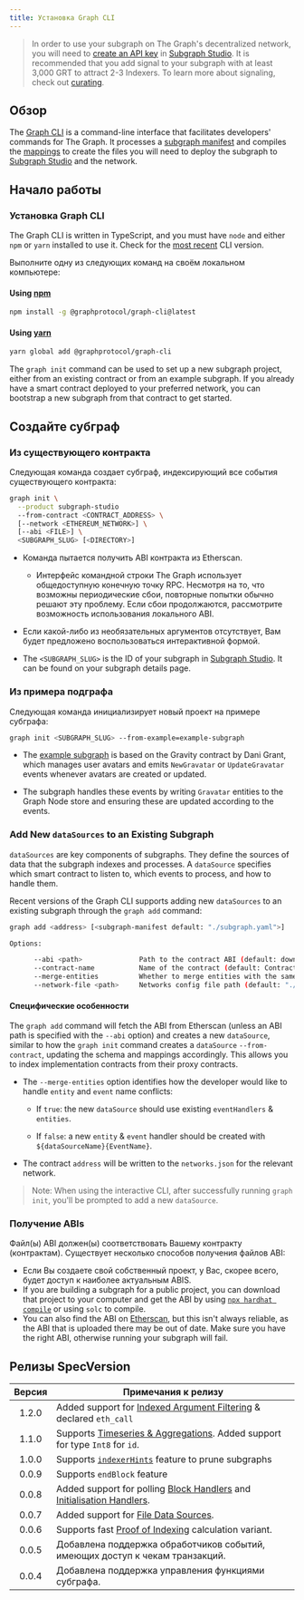 ```yaml
---
title: Установка Graph CLI
---
```


> In order to use your subgraph on The Graph's decentralized network, you will need to [create an API key](/subgraphs/developing/deploying/subgraph-studio-faq/#2-how-do-i-create-an-api-key) in [Subgraph Studio](https://thegraph.com/studio/apikeys/). It is recommended that you add signal to your subgraph with at least 3,000 GRT to attract 2-3 Indexers. To learn more about signaling, check out [curating](/resources/roles/curating/).

## Обзор

The [Graph CLI](https://github.com/graphprotocol/graph-tooling/tree/main/packages/cli) is a command-line interface that facilitates developers' commands for The Graph. It processes a [subgraph manifest](/subgraphs/developing/creating/subgraph-manifest/) and compiles the [mappings](/subgraphs/developing/creating/assemblyscript-mappings/) to create the files you will need to deploy the subgraph to [Subgraph Studio](https://thegraph.com/studio/) and the network.

## Начало работы

### Установка Graph CLI

The Graph CLI is written in TypeScript, and you must have `node` and either `npm` or `yarn` installed to use it. Check for the [most recent](https://github.com/graphprotocol/graph-tooling/releases?q=%40graphprotocol%2Fgraph-cli&expanded=true) CLI version.

Выполните одну из следующих команд на своём локальном компьютере:

#### Using [npm](https://www.npmjs.com/)

```bash
npm install -g @graphprotocol/graph-cli@latest
```

#### Using [yarn](https://yarnpkg.com/)

```bash
yarn global add @graphprotocol/graph-cli
```

The `graph init` command can be used to set up a new subgraph project, either from an existing contract or from an example subgraph. If you already have a smart contract deployed to your preferred network, you can bootstrap a new subgraph from that contract to get started.

## Создайте субграф

### Из существующего контракта

Следующая команда создает субграф, индексирующий все события существующего контракта:

```sh
graph init \
  --product subgraph-studio
  --from-contract <CONTRACT_ADDRESS> \
  [--network <ETHEREUM_NETWORK>] \
  [--abi <FILE>] \
  <SUBGRAPH_SLUG> [<DIRECTORY>]
```

- Команда пытается получить ABI контракта из Etherscan.

  - Интерфейс командной строки The Graph использует общедоступную конечную точку RPC. Несмотря на то, что возможны периодические сбои, повторные попытки обычно решают эту проблему. Если сбои продолжаются, рассмотрите возможность использования локального ABI.

- Если какой-либо из необязательных аргументов отсутствует, Вам будет предложено воспользоваться интерактивной формой.

- The `<SUBGRAPH_SLUG>` is the ID of your subgraph in [Subgraph Studio](https://thegraph.com/studio/). It can be found on your subgraph details page.

### Из примера подграфа

Следующая команда инициализирует новый проект на примере субграфа:

```sh
graph init <SUBGRAPH_SLUG> --from-example=example-subgraph
```

- The [example subgraph](https://github.com/graphprotocol/example-subgraph) is based on the Gravity contract by Dani Grant, which manages user avatars and emits `NewGravatar` or `UpdateGravatar` events whenever avatars are created or updated.

- The subgraph handles these events by writing `Gravatar` entities to the Graph Node store and ensuring these are updated according to the events.

### Add New `dataSources` to an Existing Subgraph

`dataSources` are key components of subgraphs. They define the sources of data that the subgraph indexes and processes. A `dataSource` specifies which smart contract to listen to, which events to process, and how to handle them.

Recent versions of the Graph CLI supports adding new `dataSources` to an existing subgraph through the `graph add` command:

```sh
graph add <address> [<subgraph-manifest default: "./subgraph.yaml">]

Options:

      --abi <path>              Path to the contract ABI (default: download from Etherscan)
      --contract-name           Name of the contract (default: Contract)
      --merge-entities          Whether to merge entities with the same name (default: false)
      --network-file <path>     Networks config file path (default: "./networks.json")
```

#### Специфические особенности

The `graph add` command will fetch the ABI from Etherscan (unless an ABI path is specified with the `--abi` option) and creates a new `dataSource`, similar to how the `graph init` command creates a `dataSource` `--from-contract`, updating the schema and mappings accordingly. This allows you to index implementation contracts from their proxy contracts.

- The `--merge-entities` option identifies how the developer would like to handle `entity` and `event` name conflicts:

  - If `true`: the new `dataSource` should use existing `eventHandlers` & `entities`.

  - If `false`: a new `entity` & `event` handler should be created with `${dataSourceName}{EventName}`.

- The contract `address` will be written to the `networks.json` for the relevant network.

> Note: When using the interactive CLI, after successfully running `graph init`, you'll be prompted to add a new `dataSource`.

### Получение ABIs

Файл(ы) ABI должен(ы) соответствовать Вашему контракту (контрактам). Существует несколько способов получения файлов ABI:

- Если Вы создаете свой собственный проект, у Вас, скорее всего, будет доступ к наиболее актуальным ABIS.
- If you are building a subgraph for a public project, you can download that project to your computer and get the ABI by using [`npx hardhat compile`](https://hardhat.org/hardhat-runner/docs/guides/compile-contracts#compiling-your-contracts) or using `solc` to compile.
- You can also find the ABI on [Etherscan](https://etherscan.io/), but this isn't always reliable, as the ABI that is uploaded there may be out of date. Make sure you have the right ABI, otherwise running your subgraph will fail.

## Релизы SpecVersion

| Версия | Примечания к релизу |
| :-: | --- |
| 1.2.0 | Added support for [Indexed Argument Filtering](/#indexed-argument-filters--topic-filters) & declared `eth_call` |
| 1.1.0 | Supports [Timeseries & Aggregations](#timeseries-and-aggregations). Added support for type `Int8` for `id`. |
| 1.0.0 | Supports [`indexerHints`](/developing/creating-a-subgraph/#indexer-hints) feature to prune subgraphs |
| 0.0.9 | Supports `endBlock` feature |
| 0.0.8 | Added support for polling [Block Handlers](/developing/creating-a-subgraph/#polling-filter) and [Initialisation Handlers](/developing/creating-a-subgraph/#once-filter). |
| 0.0.7 | Added support for [File Data Sources](/developing/creating-a-subgraph/#file-data-sources). |
| 0.0.6 | Supports fast [Proof of Indexing](/indexing/overview/#what-is-a-proof-of-indexing-poi) calculation variant. |
| 0.0.5 | Добавлена поддержка обработчиков событий, имеющих доступ к чекам транзакций. |
| 0.0.4 | Добавлена ​​поддержка управления функциями субграфа. |
